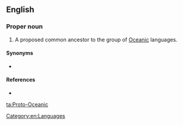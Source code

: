 ==English==

===Proper noun===
{{en-proper noun|head=[[proto-|Proto]]-[[Oceanic]]}}

# A proposed common ancestor to the group of [[Oceanic]] languages.

====Synonyms====
* {{l|en|Common Oceanian}}

====References====
* {{pedialite|Proto-Oceanic language}}

[[Category:en:Languages]]

[[ta:Proto-Oceanic]]